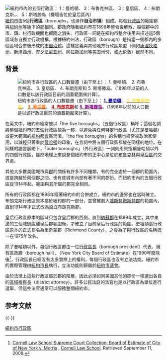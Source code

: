 {{noteTA
|G1=USState
|1=zh-cn:县;zh-tw:郡;zh-hk:縣;
|2=zh-cn:斯塔滕; zh-tw:史泰登; zh-hk:史丹頓;
}}
[[Image:NYCborolabels.svg|thumb|right|紐約市內的五個行政區：
'''[[曼哈頓|<span style="color:navy;">1：曼哈頓</span>]]'''、
'''[[布魯克林區|<span style="color:#ffcc00;">2：布魯克林區</span>]]'''、
'''[[皇后區|<span style="color:#CC5500;">3：皇后區</span>]]'''、
'''[[布朗克斯|<span style="color:red;">4：布朗克斯</span>]]'''，、
'''[[斯塔滕岛|<span style="color:purple;">5：斯塔滕岛</span>]]'''（'''[[機場|<span style="color:#7722FF;">機場</span>]]'''皆位於皇后區內）]]
[[紐約市|紐約市]]由5個'''行政區'''（boroughs，也译作'''自治市镇'''）組成。每個[[行政區|行政區]]的範圍都與[[紐約州|紐約州]]等級下的[[县_(美国)|郡]]相同。郡政府隨著紐約市在1898年整合後解散，每個郡中的市、鎮、村行政機關也都隨之消失。行政區一詞是在紐約市整合後用來描述這5個區域各自獨立行政機構。根據紐約州法，行政區（borough）是指當一個郡內的多個區域合併後形成的[[市自治體|市自治體]]。這樣定義與其他地方行政區類型（例如[[康涅狄格州|康涅狄格州]]、[[新泽西州|新泽西州]]、[[宾夕法尼亚州|宾夕法尼亚州]]、[[阿拉斯加州|阿拉斯加州]]等美国州份，或[[大伦敦|大伦敦]]）截然不同。

== 背景 ==

{{紐約市行政區}}

[[Image:New York City Demographics 01 500px Julius Schorzman-yellowbrooklyn.png|thumb|紐約市各行政區的人口數變遷（由下至上）：
'''[[曼哈頓|<span style="color:#000099;">1. 曼哈頓</span>]]'''、
'''[[布魯克林區|<span style="color:#FFDF3C;">2. 布魯克林區</span>]]'''、
'''[[皇后區|<span style="color:#FF6600;">3. 皇后區</span>]]'''、
'''[[布朗克斯|<span style="color:#CC0000;">4. 布朗克斯</span>]]'''和
'''[[斯塔滕岛|<span style="color:#800080;">5. 斯塔滕岛</span>]]'''。（1898年以前的人口數是以該行政區目前的涵蓋範圍來計算）。]]

在英文中，紐約市經常被以「the five boroughs」（五個行政區）稱呼；這個名詞將整個紐約市的五個行政區視為一體，以避免與任何特定行政區（尤其是[[曼哈頓|曼哈頓]]）或更大範圍的[[紐約都會區|紐約都會區]]混淆。「the five boroughs」的名稱也經常被政治家使用，以減輕只著重於[[曼哈頓|曼哈頓]]的印象，在言詞中將五個行政區都放在同樣的地位。在同樣的語言脈絡下，「outer boroughs」（外行政區）一詞則用來指稱曼哈頓以外的四個行政區，雖然地理上來說整個紐約市的正中心是位於[[布魯克林|布魯克林]]與[[皇后區|皇后區]]的交界處。

其他大多數美國城市與[[县_(美国)|郡]]的關係有許多不同種類，有的完全處於一個郡的範圍內，或是跨越於兩個郡之間，也有些城市內部有著不同的郡份。而紐約市內的五個行政區從1914年起，範圍與其所屬的郡完全相同。

所有的行政區都在1898年隨著紐約市的合併成立，紐約市的邊界也在當時確立。布朗克斯行政區原本屬於紐約郡的一部分，並曾被劃入[[威斯特徹斯特郡|威斯特徹斯特郡]]的範圍內，直到1914年才正式改為設立布朗克斯郡。

皇后行政區原本的區域只包含皇后郡的西側，直到[[納蘇縣_(紐約州)|納蘇郡]]在1899年成立，其中東邊的三個城鎮脫離皇后郡範圍後，才確立了目前皇后行政區的範圍。史坦頓島行政區原本的正式郡名為里奇蒙郡（Richmond County），之後為了與行政區的名稱統一在1975年改名。

除了曼哈頓以外，每個行政區都由一位[[行政區長|行政區長]]（borough president）代表，擁有區政廳（borough hall）。{{link-en|紐約市評議委員會|New York City Board of Estimate}}（New York City Board of Estimate）在1990年廢除後<ref>[http://www.law.cornell.edu/supct/html/historics/USSC_CR_0489_0688_ZS.html Cornell Law School Supreme Court Collection: Board of Estimate of City of New York v. Morris] {{Wayback|url=http://www.law.cornell.edu/supct/html/historics/USSC_CR_0489_0688_ZS.html |date=20130924104029 }}, [[Cornell_Law_School|Cornell Law School]]. Retrieved September 11, 2008.</ref>，行政區長已經沒有太多實際上的權利，每個行政區也沒有立法功能。紐約市的實際管理由[[紐約市長|紐約市長]]執行，立法功能則歸屬於[[紐約市議會|紐約市議會]]。

由於法律上這些行政區屬於郡的階層，因此必須如同美國其他的郡份一樣選出各自的[[區域檢察長|區域檢察長]]（district attorney）。許多公民法庭的法官也是以行政區為單位進行選舉，但這些法官通常可以服務整個紐約市。

== 参考文献 ==
{{Reflist}}

{{-}}
{{New_York_City}}

[[Category:紐約市行政區|]]